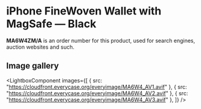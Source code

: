 
# iPhone FineWoven Wallet with MagSafe — Black

<Callout type='info' emoji='👉🏻'>**MA6W4ZM/A** is an order number for this product, used for search engines, auction websites and such.</Callout>

## Image gallery

<LightboxComponent
    images={[
      { src: "https://cloudfront.everycase.org/everyimage/MA6W4_AV1.avif" },
      { src: "https://cloudfront.everycase.org/everyimage/MA6W4_AV2.avif" },
      { src: "https://cloudfront.everycase.org/everyimage/MA6W4_AV3.avif" },
    ]}
  />
